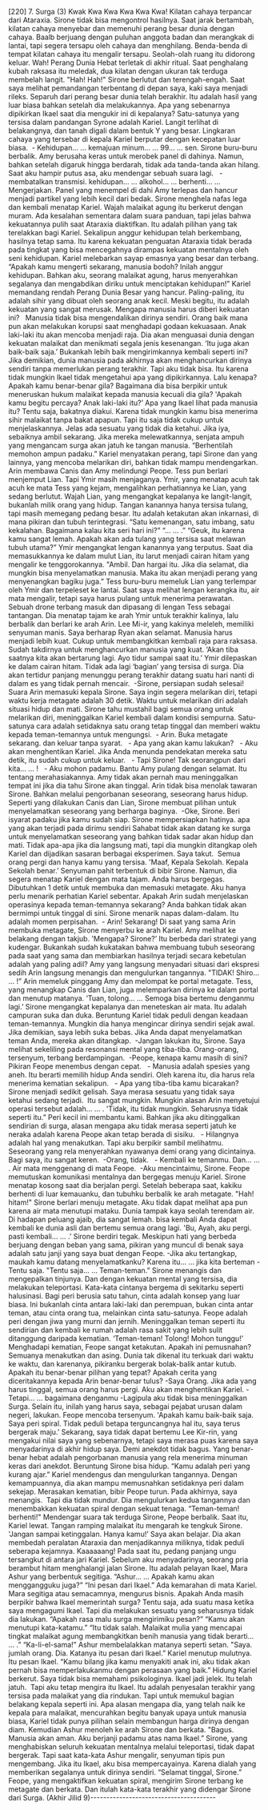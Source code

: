   [220] 7. Surga (3) Kwak Kwa Kwa Kwa Kwa Kwa! Kilatan cahaya terpancar dari Ataraxia. Sirone tidak bisa mengontrol hasilnya. Saat jarak bertambah, kilatan cahaya menyebar dan memenuhi perang besar dunia dengan cahaya. Baalb berjuang dengan puluhan anggota badan dan merangkak di lantai, tapi segera tersapu oleh cahaya dan menghilang. Benda-benda di tempat kilatan cahaya itu mengalir tersapu. Seolah-olah ruang itu didorong keluar. Wah! Perang Dunia Hebat terletak di akhir ritual. Saat penghalang kubah raksasa itu meledak, dua kilatan dengan ukuran tak terduga membelah langit. "Hah! Hah!" Sirone berlutut dan terengah-engah. Saat saya melihat pemandangan terbentang di depan saya, kaki saya menjadi rileks. Separuh dari perang besar dunia telah berakhir. Itu adalah hasil yang luar biasa bahkan setelah dia melakukannya. Apa yang sebenarnya dipikirkan Ikael saat dia mengukir ini di kepalanya? Satu-satunya yang tersisa dalam pandangan Syrone adalah Kariel. Langit terlihat di belakangnya, dan tanah digali dalam bentuk Y yang besar. Lingkaran cahaya yang tersebar di kepala Kariel berputar dengan kecepatan luar biasa. &nbsp;- Kehidupan... … kemajuan minum... … 99... … sen. Sirone buru-buru berbalik. Amy berusaha keras untuk merobek panel di dahinya. Namun, bahkan setelah digaruk hingga berdarah, tidak ada tanda-tanda akan hilang. Saat aku hampir putus asa, aku mendengar sebuah suara lagi. &nbsp; - membatalkan transmisi. kehidupan… … alkohol… … berhenti… … Mengerjakan. Panel yang menempel di dahi Amy terlepas dan hancur menjadi partikel yang lebih kecil dari bedak. Sirone menghela nafas lega dan kembali menatap Kariel. Wajah malaikat agung itu berkerut dengan muram. Ada kesalahan sementara dalam suara panduan, tapi jelas bahwa kekuatannya pulih saat Ataraxia diaktifkan. Itu adalah pilihan yang tak terelakkan bagi Kariel. Sekalipun anggur kehidupan telah berkembang, hasilnya tetap sama. Itu karena kekuatan penguatan Ataraxia tidak berada pada tingkat yang bisa mencegahnya dirampas kekuatan mentalnya oleh seni kehidupan. Kariel melebarkan sayap emasnya yang besar dan terbang. “Apakah kamu mengerti sekarang, manusia bodoh? Inilah anggur kehidupan. Bahkan aku, seorang malaikat agung, harus menyerahkan segalanya dan mengabdikan diriku untuk menciptakan kehidupan!” Kariel memandang rendah Perang Dunia Besar yang hancur. Paling-paling, itu adalah sihir yang dibuat oleh seorang anak kecil. Meski begitu, itu adalah kekuatan yang sangat merusak. Mengapa manusia harus diberi kekuatan ini? &nbsp; Manusia tidak bisa mengendalikan dirinya sendiri. Orang baik mana pun akan melakukan korupsi saat menghadapi godaan kekuasaan. Anak laki-laki itu akan mencoba menjadi raja. Dia akan menguasai dunia dengan kekuatan malaikat dan menikmati segala jenis kesenangan. ‘Itu juga akan baik-baik saja.’ Bukankah lebih baik mengirimkannya kembali seperti ini? &nbsp; Jika demikian, dunia manusia pada akhirnya akan menghancurkan dirinya sendiri tanpa memerlukan perang terakhir. Tapi aku tidak bisa. Itu karena tidak mungkin Ikael tidak mengetahui apa yang dipikirkannya. Lalu kenapa? Apakah kamu benar-benar gila? Bagaimana dia bisa berpikir untuk meneruskan hukum malaikat kepada manusia kecuali dia gila? 'Apakah kamu begitu percaya? Anak laki-laki itu?’ Apa yang Ikael lihat pada manusia itu? Tentu saja, bakatnya diakui. Karena tidak mungkin kamu bisa menerima sihir malaikat tanpa bakat apapun. Tapi itu saja tidak cukup untuk menjelaskannya. Jelas ada sesuatu yang tidak dia ketahui. Jika iya, sebaiknya ambil sekarang. Jika mereka melewatkannya, senjata ampuh yang mengancam surga akan jatuh ke tangan manusia. “Berhentilah memohon ampun padaku.” Kariel menyatakan perang, tapi Sirone dan yang lainnya, yang mencoba melarikan diri, bahkan tidak mampu mendengarkan. Arin membawa Canis dan Amy melindungi Peope. Tess pun berlari menjemput Lian. Tapi Ymir masih menjaganya. Ymir, yang menatap acuh tak acuh ke mata Tess yang kejam, mengalihkan perhatiannya ke Lian, yang sedang berlutut. Wajah Lian, yang mengangkat kepalanya ke langit-langit, bukanlah milik orang yang hidup. Tangan kanannya hanya tersisa tulang, tapi masih memegang pedang besar. Itu adalah ketakutan akan inkarnasi, di mana pikiran dan tubuh terintegrasi. “Satu kemenangan, satu imbang, satu kekalahan. Bagaimana kalau kita seri hari ini?” “… … .” “Geuk, itu karena kamu sangat lemah. Apakah akan ada tulang yang tersisa saat melawan tubuh utama?” Ymir mengangkat lengan kanannya yang terputus. Saat dia memasukkannya ke dalam mulut Lian, itu larut menjadi cairan hitam yang mengalir ke tenggorokannya. "Ambil. Dan hargai itu. Jika dia selamat, dia mungkin bisa menyelamatkan manusia. Maka itu akan menjadi perang yang menyenangkan bagiku juga.” Tess buru-buru memeluk Lian yang terlempar oleh Ymir dan terpeleset ke lantai. Saat saya melihat lengan kerangka itu, air mata mengalir, tetapi saya harus pulang untuk menerima perawatan. Sebuah drone terbang masuk dan dipasang di lengan Tess sebagai tantangan. Dia menatap tajam ke arah Ymir untuk terakhir kalinya, lalu berbalik dan berlari ke arah Arin. Lee Mi-ir, yang kakinya meleleh, memiliki senyuman manis. Saya berharap Ryan akan selamat. Manusia harus menjadi lebih kuat. Cukup untuk membangkitkan kembali raja para raksasa. Sudah takdirnya untuk menghancurkan manusia yang kuat. ‘Akan tiba saatnya kita akan bertarung lagi. Ayo tidur sampai saat itu.’ Ymir dilepaskan ke dalam cairan hitam. Tidak ada lagi ‘bagian’ yang tersisa di surga. Dia akan tertidur panjang menunggu perang terakhir datang suatu hari nanti di dalam es yang tidak pernah mencair. &nbsp;-Sirone, persiapan sudah selesai! Suara Arin memasuki kepala Sirone. Saya ingin segera melarikan diri, tetapi waktu kerja metagate adalah 30 detik. Waktu untuk melarikan diri adalah situasi hidup dan mati. Sirone tahu mustahil bagi semua orang untuk melarikan diri, meninggalkan Kariel kembali dalam kondisi sempurna. Satu-satunya cara adalah setidaknya satu orang tetap tinggal dan memberi waktu kepada teman-temannya untuk mengungsi. &nbsp;- Arin. Buka metagate sekarang. dan keluar tanpa syarat. &nbsp; - Apa yang akan kamu lakukan? &nbsp; - Aku akan menghentikan Kariel. Jika Anda menunda pendekatan mereka satu detik, itu sudah cukup untuk keluar. &nbsp; - Tapi Sirone! Tak seorangpun dari kita... … ! &nbsp; - Aku mohon padamu. Bantu Amy pulang dengan selamat. Itu tentang merahasiakannya. Amy tidak akan pernah mau meninggalkan tempat ini jika dia tahu Sirone akan tinggal. Arin tidak bisa menolak tawaran Sirone. Bahkan melalui pengorbanan seseorang, seseorang harus hidup. Seperti yang dilakukan Canis dan Lian, Sirone membuat pilihan untuk menyelamatkan seseorang yang berharga baginya. &nbsp;-Oke, Sirone. Beri isyarat padaku jika kamu sudah siap. Sirone mempersiapkan hatinya. apa yang akan terjadi pada dirimu sendiri Sahabat tidak akan datang ke surga untuk menyelamatkan seseorang yang bahkan tidak sadar akan hidup dan mati. Tidak apa-apa jika dia langsung mati, tapi dia mungkin ditangkap oleh Kariel dan dijadikan sasaran berbagai eksperimen. Saya takut.&nbsp; Semua orang pergi dan hanya kamu yang tersisa. 'Maaf, Kepala Sekolah. Kepala Sekolah benar.’ Senyuman pahit terbentuk di bibir Sirone. Namun, dia segera menatap Kariel dengan mata tajam. Anda harus bergegas. Dibutuhkan 1 detik untuk membuka dan memasuki metagate. Aku hanya perlu menarik perhatian Kariel sebentar. Apakah Arin sudah menjelaskan operasinya kepada teman-temannya sekarang? Anda bahkan tidak akan bermimpi untuk tinggal di sini. Sirone menarik napas dalam-dalam. Itu adalah momen perpisahan. &nbsp;- Arin! Sekarang! Di saat yang sama Arin membuka metagate, Sirone menyerbu ke arah Kariel. Amy melihat ke belakang dengan takjub. 'Mengapa? Sirone?’ Itu berbeda dari strategi yang kudengar. Bukankah sudah kukatakan bahwa membuang tubuh seseorang pada saat yang sama dan membiarkan hasilnya terjadi secara kebetulan adalah yang paling adil? Amy yang langsung menyadari situasi dari ekspresi sedih Arin langsung menangis dan mengulurkan tangannya. "TIDAK! Shiro... … !” Arin memeluk pinggang Amy dan melompat ke portal metagate. Tess, yang menangkap Canis dan Lian, juga melemparkan dirinya ke dalam portal dan menutup matanya. ‘Tuan, tolong… … Semoga bisa bertemu denganmu lagi.’ Sirone mengangkat kepalanya dan meneteskan air mata. Itu adalah campuran suka dan duka. Beruntung Kariel tidak peduli dengan keadaan teman-temannya. Mungkin dia hanya mengincar dirinya sendiri sejak awal. Jika demikian, saya lebih suka bebas. Jika Anda dapat menyelamatkan teman Anda, mereka akan ditangkap. &nbsp;-Jangan lakukan itu, Sirone. Saya melihat sekeliling pada resonansi mental yang tiba-tiba. Orang-orang, tersenyum, terbang berdampingan. &nbsp;-Peope, kenapa kamu masih di sini? Pikiran Feope menembus dengan cepat. &nbsp; - Manusia adalah spesies yang aneh. Itu berarti memilih hidup Anda sendiri. Oleh karena itu, dia harus rela menerima kematian sekalipun. &nbsp; - Apa yang tiba-tiba kamu bicarakan? Sirone menjadi sedikit gelisah. Saya merasa sesuatu yang tidak saya ketahui sedang terjadi.&nbsp; Itu sangat mungkin. Mungkin alasan Arin menyetujui operasi tersebut adalah... … . 'Tidak, itu tidak mungkin. Seharusnya tidak seperti itu.” Peri kecil ini membantu kami. Bahkan jika aku ditinggalkan sendirian di surga, alasan mengapa aku tidak merasa seperti jatuh ke neraka adalah karena Peope akan tetap berada di sisiku. &nbsp; - Hilangnya adalah hal yang menakutkan. Tapi aku berpikir sambil melihatmu. Seseorang yang rela menyerahkan nyawanya demi orang yang dicintainya. Bagi saya, itu sangat keren. &nbsp;-Orang, tidak. &nbsp; - Kembali ke temanmu. Dan… … . Air mata menggenang di mata Feope. &nbsp;-Aku mencintaimu, Sirone. Feope memutuskan komunikasi mentalnya dan bergegas menuju Kariel. Sirone menatap kosong saat dia berjalan pergi. Setelah beberapa saat, kakiku berhenti di luar kemauanku, dan tubuhku berbalik ke arah metagate. "Hah! hitam!" Sirone berlari menuju metagate. Aku tidak dapat melihat apa pun karena air mata menutupi mataku. Dunia tampak kaya seolah terendam air. Di hadapan peluang ajaib, dia sangat lemah. bisa kembali Anda dapat kembali ke dunia asli dan bertemu semua orang lagi. 'Bu, Ayah, aku pergi. pasti kembali... … .’ Sirone berdiri tegak. Meskipun hati yang berbeda berjuang dengan beban yang sama, pikiran yang muncul di benak saya adalah satu janji yang saya buat dengan Feope. -Jika aku tertangkap, maukah kamu datang menyelamatkanku? Karena itu… … jika kita berteman -Tentu saja. "Tentu saja… … Teman-teman.” Sirone menangis dan mengepalkan tinjunya. Dan dengan kekuatan mental yang tersisa, dia melakukan teleportasi. Kata-kata cintanya bergema di sekitarku seperti halusinasi. Bagi peri berusia satu tahun, cinta adalah konsep yang luar biasa. Ini bukanlah cinta antara laki-laki dan perempuan, bukan cinta antar teman, atau cinta orang tua, melainkan cinta satu-satunya. Feope adalah peri dengan jiwa yang murni dan jernih. Meninggalkan teman seperti itu sendirian dan kembali ke rumah adalah rasa sakit yang lebih sulit ditanggung daripada kematian. ‘Teman-teman! Tolong! Mohon tunggu!’ Menghadapi kematian, Feope sangat ketakutan. Apakah ini pemusnahan? Semuanya menakutkan dan asing. Dunia tak dikenal itu terkuak dari waktu ke waktu, dan karenanya, pikiranku bergerak bolak-balik antar kutub. Apakah itu benar-benar pilihan yang tepat? Apakah cerita yang diceritakannya kepada Arin benar-benar tulus? -Saya Orang. Jika ada yang harus tinggal, semua orang harus pergi. Aku akan menghentikan Kariel. -Tetapi… … bagaimana denganmu -Lagipula aku tidak bisa meninggalkan Surga. Selain itu, inilah yang harus saya, sebagai pejabat urusan dalam negeri, lakukan. Feope mencoba tersenyum. 'Apakah kamu baik-baik saja. Saya peri spiral. Tidak peduli betapa terguncangnya hal itu, saya terus bergerak maju.’ Sekarang, saya tidak dapat bertemu Lee Kir-rin, yang mengakui nilai saya yang sebenarnya, tetapi saya merasa puas karena saya menyadarinya di akhir hidup saya. Demi anekdot tidak bagus. Yang benar-benar hebat adalah pengorbanan manusia yang rela menerima minuman keras dari anekdot. Beruntung Sirone bisa hidup. “Kamu adalah peri yang kurang ajar.” Kariel mendengus dan mengulurkan tangannya. Dengan kemampuannya, dia akan mampu memusnahkan setidaknya peri dalam sekejap. Merasakan kematian, bibir Peope turun. Pada akhirnya, saya menangis.&nbsp; Tapi dia tidak mundur. Dia mengulurkan kedua tangannya dan menembakkan kekuatan spiral dengan sekuat tenaga. “Teman-teman! berhenti!" Mendengar suara tak terduga Sirone, Peope berbalik. Saat itu, Kariel lewat. Tangan ramping malaikat itu mengarah ke tengkuk Sirone. 'Jangan sampai ketinggalan. Hanya kamu!’ Saya akan belajar. Dia akan membedah peralatan Ataraxia dan menjadikannya miliknya, tidak peduli seberapa kejamnya. Kaaaaaang! Pada saat itu, pedang panjang ungu tersangkut di antara jari Kariel. Sebelum aku menyadarinya, seorang pria berambut hitam menghalangi jalan Sirone. Itu adalah pelayan Ikael, Mara Ashur yang berbentuk segitiga. “Ashur… … Apakah kamu akan menggangguku juga?” “Ini pesan dari Ikael.” Ada kemarahan di mata Kariel. Mara segitiga atau semacamnya, mengurus bisnis. Apakah Anda masih berpikir bahwa Ikael memerintah surga? Tentu saja, ada suatu masa ketika saya mengagumi Ikael. Tapi dia melakukan sesuatu yang seharusnya tidak dia lakukan. “Apakah rasa malu surga mengirimiku pesan?” “Kamu akan menutupi kata-katamu.” “Itu tidak salah. Malaikat mulia yang mencapai tingkat malaikat agung membangkitkan benih manusia yang tidak berarti... … .” “Ka-li-el-sama!” Ashur membelalakkan matanya seperti setan. "Saya. jumlah orang. Dia. Katanya itu pesan dari Ikael.” Kariel menutup mulutnya. Itu pesan Ikael. “Kamu bilang jika kamu menyakiti anak ini, aku tidak akan pernah bisa memperlakukanmu dengan perasaan yang baik.” Hidung Kariel berkerut. Saya tidak bisa memahami psikologinya. Ikael jadi jelek. Itu telah jatuh.&nbsp; Tapi aku tetap mengira itu Ikael. Itu adalah penyesalan terakhir yang tersisa pada malaikat yang dia rindukan. Tapi untuk memukul bagian belakang kepala seperti ini. Apa alasan mengapa dia, yang telah naik ke kepala para malaikat, mencurahkan begitu banyak upaya untuk manusia biasa, Kariel tidak punya pilihan selain membangun harga dirinya dengan diam. Kemudian Ashur menoleh ke arah Sirone dan berkata. "Bagus. Manusia akan aman. Aku berjanji padamu atas nama Ikael.” Sirone, yang menghabiskan seluruh kekuatan mentalnya melalui teleportasi, tidak dapat bergerak. Tapi saat kata-kata Ashur mengalir, senyuman tipis pun mengembang. Jika itu Ikael, aku bisa mempercayainya. Karena dialah yang memberikan segalanya untuk dirinya sendiri. “Selamat tinggal, Sirone.” Feope, yang mengaktifkan kekuatan spiral, mengirim Sirone terbang ke metagate dan berkata. Dan itulah kata-kata terakhir yang didengar Sirone dari Surga. (Akhir Jilid 9)---------------------------------------